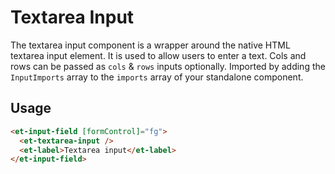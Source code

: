 # Textarea Input

The textarea input component is a wrapper around the native HTML textarea input element. It is used to allow users to enter a text. Cols and rows can be passed as `cols` & `rows` inputs optionally.
Imported by adding the `InputImports` array to the `imports` array of your standalone component.

## Usage

```html
<et-input-field [formControl]="fg">
  <et-textarea-input />
  <et-label>Textarea input</et-label>
</et-input-field>
```


<ArgsTable story={PRIMARY_STORY} />

